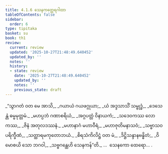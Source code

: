 ```yaml
---
title: 4.1.6 သေနကတ္ထေရဂါထာ
tableOfContents: false
sidebar:
  order: 6
type: tipitaka
basket: su
book: th1
review:
  current: review
  updated: '2025-10-27T21:48:49.640452'
  updated_by: ''
  notes: ''
  history:
  - state: review
    date: '2025-10-27T21:48:49.640452'
    updated_by: ''
    notes: ''
    previous_state: draft
---
```



<ReviewStatus review={frontmatter.review} showDetails={true} />

<HypothesisAnnotation frontmatter={frontmatter} />

<DynamicBreadcrumb />

<Division number="287" book="th1" e="ch" v="19" p="271">

<Paragraph number="528" type="verses" book="th1">
_“သွာဂတံ ဝတ မေ အာသိ,_  
_ဂယာယံ ဂယဖဂ္ဂုယာ;_  
_ယံ အဒ္ဒသာသိံ သမ္ဗုဒ္ဓံ,_  
_ဒေသေန္တံ ဓမ္မမုတ္တမံ._  

</Paragraph>

</Division>
<Division number="288" book="th1" e="ch" v="19" p="271">

<Paragraph number="529" type="verses" book="th1">
_မဟပ္ပဘံ ဂဏာစရိယံ,_  
_အဂ္ဂပတ္တံ ဝိနာယကံ;_  
_သဒေဝကဿ လောကဿ,_  
_ဇိနံ အတုလဒဿနံ._  

</Paragraph>

</Division>
<Division number="289" book="th1" e="ch" v="19" p="271">

<Paragraph number="530" type="verses" book="th1">
_မဟာနာဂံ မဟာဝီရံ,_  
_မဟာဇုတိမနာသဝံ;_  
_သဗ္ဗာသဝပရိက္ခီဏံ,_  
_သတ္ထာရမကုတောဘယံ._  

</Paragraph>

</Division>
<Division number="290" book="th1" e="ch" v="19" p="271">

<Paragraph number="531" type="verses" book="th1">
_စိရသံကိလိဋ္ဌံ ဝတ မံ,_  
_ဒိဋ္ဌိသန္ဒာနဗန္ဓိတံ;_  
_ဝိမောစယိ သော ဘဂဝါ,_  
_သဗ္ဗဂန္ထေဟိ သေနကန်”တိ._  


</Paragraph>
</Division>

<Paragraph number="532" type="center" book="th1">
…  သေနကော ထေရော… .
</Paragraph>